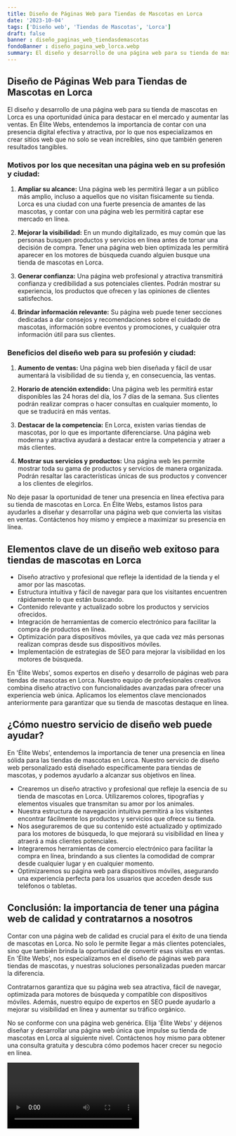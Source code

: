```yaml
---
title: Diseño de Páginas Web para Tiendas de Mascotas en Lorca
date: '2023-10-04'
tags: ['Diseño web', 'Tiendas de Mascotas', 'Lorca']
draft: false
banner : diseño_paginas_web_tiendasdemascotas
fondoBanner : diseño_pagina_web_lorca.webp
summary: El diseño y desarrollo de una página web para su tienda de mascotas en Lorca es una oportunidad única para destacar en el mercado y aumentar las ventas. En Élite Webs, entendemos la importancia de contar con una presencia digital efectiva y atractiva, por lo que nos especializamos en crear sitios web que no solo se vean increíbles, sino que también generen resultados tangibles.
---
```


## Diseño de Páginas Web para Tiendas de Mascotas en Lorca

El diseño y desarrollo de una página web para su tienda de mascotas en Lorca es una oportunidad única para destacar en el mercado y aumentar las ventas. En Élite Webs, entendemos la importancia de contar con una presencia digital efectiva y atractiva, por lo que nos especializamos en crear sitios web que no solo se vean increíbles, sino que también generen resultados tangibles.

### Motivos por los que necesitan una página web en su profesión y ciudad:

1. **Ampliar su alcance:** Una página web les permitirá llegar a un público más amplio, incluso a aquellos que no visitan físicamente su tienda. Lorca es una ciudad con una fuerte presencia de amantes de las mascotas, y contar con una página web les permitirá captar ese mercado en línea.

2. **Mejorar la visibilidad:** En un mundo digitalizado, es muy común que las personas busquen productos y servicios en línea antes de tomar una decisión de compra. Tener una página web bien optimizada les permitirá aparecer en los motores de búsqueda cuando alguien busque una tienda de mascotas en Lorca.

3. **Generar confianza:** Una página web profesional y atractiva transmitirá confianza y credibilidad a sus potenciales clientes. Podrán mostrar su experiencia, los productos que ofrecen y las opiniones de clientes satisfechos.

4. **Brindar información relevante:** Su página web puede tener secciones dedicadas a dar consejos y recomendaciones sobre el cuidado de mascotas, información sobre eventos y promociones, y cualquier otra información útil para sus clientes.

### Beneficios del diseño web para su profesión y ciudad:

1. **Aumento de ventas:** Una página web bien diseñada y fácil de usar aumentará la visibilidad de su tienda y, en consecuencia, las ventas.

2. **Horario de atención extendido:** Una página web les permitirá estar disponibles las 24 horas del día, los 7 días de la semana. Sus clientes podrán realizar compras o hacer consultas en cualquier momento, lo que se traducirá en más ventas.

3. **Destacar de la competencia:** En Lorca, existen varias tiendas de mascotas, por lo que es importante diferenciarse. Una página web moderna y atractiva ayudará a destacar entre la competencia y atraer a más clientes.

4. **Mostrar sus servicios y productos:** Una página web les permite mostrar toda su gama de productos y servicios de manera organizada. Podrán resaltar las características únicas de sus productos y convencer a los clientes de elegirlos.

No deje pasar la oportunidad de tener una presencia en línea efectiva para su tienda de mascotas en Lorca. En Élite Webs, estamos listos para ayudarles a diseñar y desarrollar una página web que convierta las visitas en ventas. Contáctenos hoy mismo y empiece a maximizar su presencia en línea.

<GifSeo />

<Cta />

## Elementos clave de un diseño web exitoso para tiendas de mascotas en Lorca

- Diseño atractivo y profesional que refleje la identidad de la tienda y el amor por las mascotas.
- Estructura intuitiva y fácil de navegar para que los visitantes encuentren rápidamente lo que están buscando.
- Contenido relevante y actualizado sobre los productos y servicios ofrecidos.
- Integración de herramientas de comercio electrónico para facilitar la compra de productos en línea.
- Optimización para dispositivos móviles, ya que cada vez más personas realizan compras desde sus dispositivos móviles.
- Implementación de estrategias de SEO para mejorar la visibilidad en los motores de búsqueda.

En 'Élite Webs', somos expertos en diseño y desarrollo de páginas web para tiendas de mascotas en Lorca. Nuestro equipo de profesionales creativos combina diseño atractivo con funcionalidades avanzadas para ofrecer una experiencia web única. Aplicamos los elementos clave mencionados anteriormente para garantizar que su tienda de mascotas destaque en línea.

## ¿Cómo nuestro servicio de diseño web puede ayudar?

En 'Élite Webs', entendemos la importancia de tener una presencia en línea sólida para las tiendas de mascotas en Lorca. Nuestro servicio de diseño web personalizado está diseñado específicamente para tiendas de mascotas, y podemos ayudarlo a alcanzar sus objetivos en línea.

- Crearemos un diseño atractivo y profesional que refleje la esencia de su tienda de mascotas en Lorca. Utilizaremos colores, tipografías y elementos visuales que transmitan su amor por los animales.
- Nuestra estructura de navegación intuitiva permitirá a los visitantes encontrar fácilmente los productos y servicios que ofrece su tienda.
- Nos aseguraremos de que su contenido esté actualizado y optimizado para los motores de búsqueda, lo que mejorará su visibilidad en línea y atraerá a más clientes potenciales.
- Integraremos herramientas de comercio electrónico para facilitar la compra en línea, brindando a sus clientes la comodidad de comprar desde cualquier lugar y en cualquier momento.
- Optimizaremos su página web para dispositivos móviles, asegurando una experiencia perfecta para los usuarios que acceden desde sus teléfonos o tabletas.

## Conclusión: la importancia de tener una página web de calidad y contratarnos a nosotros

Contar con una página web de calidad es crucial para el éxito de una tienda de mascotas en Lorca. No solo le permite llegar a más clientes potenciales, sino que también brinda la oportunidad de convertir esas visitas en ventas. En 'Élite Webs', nos especializamos en el diseño de páginas web para tiendas de mascotas, y nuestras soluciones personalizadas pueden marcar la diferencia.

Contratarnos garantiza que su página web sea atractiva, fácil de navegar, optimizada para motores de búsqueda y compatible con dispositivos móviles. Además, nuestro equipo de expertos en SEO puede ayudarlo a mejorar su visibilidad en línea y aumentar su tráfico orgánico.

No se conforme con una página web genérica. Elija 'Élite Webs' y déjenos diseñar y desarrollar una página web única que impulse su tienda de mascotas en Lorca al siguiente nivel. Contáctenos hoy mismo para obtener una consulta gratuita y descubra cómo podemos hacer crecer su negocio en línea.

<Video />

<CtaBot job='Tiendas de Mascotas' city='Lorca'/>

<Gmaps query='Lorca+españa+maps' />